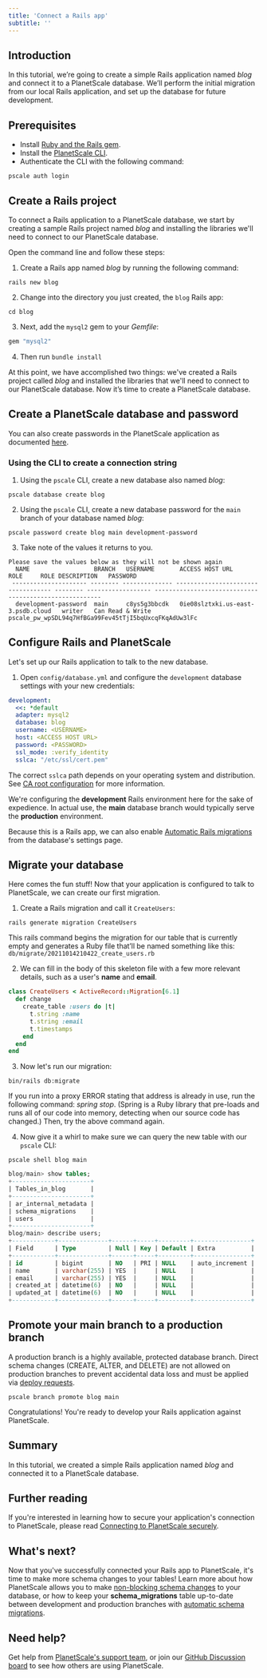 ```yaml
---
title: 'Connect a Rails app'
subtitle: ''
---
```


## Introduction

In this tutorial, we’re going to create a simple Rails application named _blog_ and connect it to a PlanetScale database. We’ll perform the initial migration from our local Rails application, and set up the database for future development.
## Prerequisites

- Install [Ruby and the Rails gem](https://guides.rubyonrails.org/getting_started.html#creating-a-new-rails-project-installing-rails).
- Install the [PlanetScale CLI](https://github.com/planetscale/cli).
- Authenticate the CLI with the following command:

```
pscale auth login
```

## Create a Rails project

To connect a Rails application to a PlanetScale database, we start by creating a sample Rails project named _blog_ and installing the libraries we'll need to connect to our PlanetScale database.

Open the command line and follow these steps:

1. Create a Rails app named _blog_ by running the following command:

```
rails new blog
```

2. Change into the directory you just created, the `blog` Rails app:

```
cd blog
```

3. Next, add the `mysql2` gem to your _Gemfile_:

```ruby
gem "mysql2"
```

4. Then run `bundle install`

At this point, we have accomplished two things: we've created a Rails project called _blog_ and installed the libraries that we'll need to connect to our PlanetScale database. Now it’s time to create a PlanetScale database.

## Create a PlanetScale database and password

You can also create passwords in the PlanetScale application as documented [here](/concepts/connection-strings#creating-a-password).

### Using the CLI to create a connection string

1. Using the `pscale` CLI, create a new database also named _blog_:

```
pscale database create blog
```

2. Using the `pscale` CLI, create a new database password for the `main` branch of your database named _blog_:

```
pscale password create blog main development-password
```

3. Take note of the values it returns to you.

```
Please save the values below as they will not be shown again
  NAME                  BRANCH   USERNAME       ACCESS HOST URL                     ROLE     ROLE DESCRIPTION   PASSWORD
 --------------------- -------- -------------- ----------------------------------- -------- ------------------ -------------------------------------------------------
  development-password  main     c8ys5g3bbcdk   0ie08slztxki.us-east-3.psdb.cloud   writer   Can Read & Write   pscale_pw_wpSDL94q7HfBGa99Fev45tTjI5bqUxcqFKqAdUw3lFc
```

## Configure Rails and PlanetScale

Let's set up our Rails application to talk to the new database.

1. Open `config/database.yml` and configure the `development` database settings with your new credentials:

```yaml
development:
  <<: *default
  adapter: mysql2
  database: blog
  username: <USERNAME>
  host: <ACCESS HOST URL>
  password: <PASSWORD>
  ssl_mode: :verify_identity
  sslca: "/etc/ssl/cert.pem"
```

The correct `sslca` path depends on your operating system and distribution. See [CA root configuration](/reference/planetscale-security#ca-root-configuration) for more information.

<InfoBlock type='note'>
  We're configuring the <b>development</b> Rails environment here for the sake of expedience. In actual use, the <b>main</b> database branch would typically serve the <b>production</b> environment.
</InfoBlock>

Because this is a Rails app, we can also enable [Automatic Rails migrations](/tutorials/automatic-rails-migrations) from the database's settings page.

## Migrate your database

Here comes the fun stuff! Now that your application is configured to talk to PlanetScale, we can create our first migration.

1. Create a Rails migration and call it `CreateUsers`:

```
rails generate migration CreateUsers
```

This rails command begins the migration for our table that is currently empty and generates a Ruby file that’ll be named something like this:
`db/migrate/20211014210422_create_users.rb`

2. We can fill in the body of this skeleton file with a few more relevant details, such as a user's **name** and **email**.

```ruby
class CreateUsers < ActiveRecord::Migration[6.1]
  def change
    create_table :users do |t|
      t.string :name
      t.string :email
      t.timestamps
    end
  end
end
```

3. Now let's run our migration:

```
bin/rails db:migrate
```

<InfoBlock type='tip'>
  If you run into a proxy ERROR stating that address is already in use, run the following command: <em>spring stop</em>.
  (Spring is a Ruby library that pre-loads and runs all of our code into memory, detecting when our source code has
  changed.) Then, try the above command again.
</InfoBlock>

4. Now give it a whirl to make sure we can query the new table with our `pscale` CLI:

```
pscale shell blog main
```

```sql
blog/main> show tables;
+----------------------+
| Tables_in_blog       |
+----------------------+
| ar_internal_metadata |
| schema_migrations    |
| users                |
+----------------------+
blog/main> describe users;
+------------+--------------+------+-----+---------+----------------+
| Field      | Type         | Null | Key | Default | Extra          |
+------------+--------------+------+-----+---------+----------------+
| id         | bigint       | NO   | PRI | NULL    | auto_increment |
| name       | varchar(255) | YES  |     | NULL    |                |
| email      | varchar(255) | YES  |     | NULL    |                |
| created_at | datetime(6)  | NO   |     | NULL    |                |
| updated_at | datetime(6)  | NO   |     | NULL    |                |
+------------+--------------+------+-----+---------+----------------+
```

## Promote your main branch to a production branch

A production branch is a highly available, protected database branch. Direct schema changes (CREATE, ALTER, and DELETE) are not allowed on production branches to prevent accidental data loss and must be applied via [deploy requests](/concepts/planetscale-workflow).

```
pscale branch promote blog main
```

Congratulations! You're ready to develop your Rails application against PlanetScale.

## Summary

In this tutorial, we created a simple Rails application named _blog_ and connected it to a PlanetScale database.

## Further reading

If you're interested in learning how to secure your application's connection to PlanetScale, please read [Connecting to PlanetScale securely](/concepts/secure-connections).

## What's next?

Now that you've successfully connected your Rails app to PlanetScale, it's time to make more schema changes to your tables! Learn more about how PlanetScale allows you to make [non-blocking schema changes](/concepts/nonblocking-schema-changes) to your database, or how to keep your **schema_migrations** table up-to-date between development and production branches with [automatic schema migrations](/tutorials/automatic-rails-migrations).

## Need help?

Get help from [PlanetScale's support team](https://www.planetscale.com/support), or join our [GitHub Discussion board](https://github.com/planetscale/beta/discussions) to see how others are using PlanetScale.
